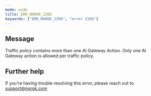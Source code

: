 ```yaml
---
mode: wide
title: ERR_NGROK_2266
keywords: ["ERR_NGROK_2266", "error 2266"]
---
```


## Message

Traffic policy contains more than one AI Gateway Action. Only one AI Gateway action is allowed per traffic policy.

## Further help

If you're having trouble resolving this error, please reach out to [support@ngrok.com](mailto:support@ngrok.com?subject=Help%20with%20ERR_NGROK_2266)
